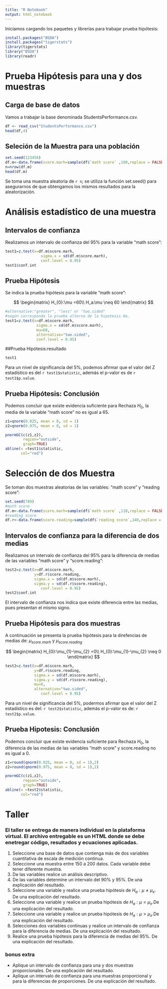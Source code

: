 ```yaml
---
title: "R Notebook"
output: html_notebook
---
```


Iniciamos cargando los paquetes y librerías para trabajar prueba hipótesis:

```r
install.packages("BSDA")
install.packages("tigerstats")
library(tigerstats)
library("BSDA")
library(readr)
```

# Prueba Hipótesis para una y dos muestras

## Carga de base de datos

Vamos a trabajar la base denominada StudentsPerformance.csv.

```r
df <- read_csv("StudentsPerformance.csv")
head(df,4)
```

## Seleción de la Muestra para una población

```r
set.seed(123456)
df.m<-data.frame(score.marh=sample(df$`math score` ,100,replace = FALSE))
n=nrow(df.m)
head(df.m)
```

Se toma una muestra aleatoria de `r n`; se utiliza la función set.seed() para asegurarnos de que obtengamos los mismos resultados para la aleatorización.

# Análisis estadístico de una muestra
## Intervalos de confianza

Realizamos un intervalo de confianza del 95% para la variable "math score":

```r
test1=z.test(x=df.m$score.marh,
                sigma.x = sd(df.m$score.marh),
                conf.level = 0.95)
test1$conf.int
```
## Prueba Hipótesis

Se indica la prueba hipótesis para la variable "math score":

$$
\begin{matrix}
H_{0}:\mu =60\\ 
H_a:\mu \neq 60
\end{matrix}
$$

```r
#alternative:"greater", "less" or "two.sided" 
#según corresponda la prueba alterna de la hipotesis Ha.
test1=z.test(x=df.m$score.marh,
              sigma.x = sd(df.m$score.marh),
              mu=60,
              alternative="two.sided",
              conf.level = 0.95)
```

##Prueba Hipótesis:resultado

```r
test1
```

Para un nivel de significancia del 5%, podemos afirmar que el valor del Z estadístico es del `r test1$statistic`, además el p-valor es de `r test1$p.value`.

## Prueba Hipótesis: Conclusión

Podemos concluir que existe evidencia suficiente para Rechaza $H_{0}$, la media de la variable "math score" no es igual a 65.

```r
z1=qnorm(0.025, mean = 0, sd = 1)
z2=qnorm(0.975, mean = 0, sd = 1)
```


```r
pnormGC(c(z1,z2),
        region="outside",
        graph=TRUE)
abline(v =test1$statistic,
       col="red")
```


# Selección de dos Muestra

Se toman dos muestras aleatorias de las variables: "math score" y "reading score":

```r
set.seed(789)
#math score
df.m<-data.frame(score.marh=sample(df$`math score` ,110,replace = FALSE))
#reading score
df.r<-data.frame(score.reading=sample(df$`reading score`,140,replace = FALSE))
```

## Intervalos de confianza para la diferencia de dos medias

Realizamos un intervalo de confianza del 95% para la diferencia de medias de las variables "math score" y "score.reading":

```r
test2=z.test(x=df.m$score.marh,
             y=df.r$score.reading,
             sigma.x = sd(df.m$score.marh),
             sigma.y = sd(df.r$score.reading),
                conf.level = 0.95)
test2$conf.int
```
El intervalo de confianza nos indica que  existe diferencia entre las medias, pues presentan el mismo signo. 

## Prueba Hipótesis para dos muestras

A continuación se presenta la  prueba hipótesis para la direfencias de medias de: $\mu_{score.marh}$ y $\mu_{score.reading}$

$$
\begin{matrix}
H_{0}:\mu_{1}-\mu_{2} =0\\ 
H_{0}:\mu_{1}-\mu_{2} \neq 0
\end{matrix}
$$

```r

test2=z.test(x=df.m$score.marh,
             y=df.r$score.reading,
             sigma.x = sd(df.m$score.marh),
             sigma.y = sd(df.r$score.reading),
             mu=0,
             alternative="two.sided",
                conf.level = 0.95)
```
Para un nivel de significancia del 5%, podermos afirmar que el valor del Z estadístico es del: `r test2$statistic`, además el p-valor es de: `r test2$p.value`.

## Prueba Hipotesis: Conclusión

Podemos concluir que existe evidencia suficiente para Rechaza $H_{0}$, la diferencia de las medias de las variables  "math score" y score.reading  no es igual a 0.

```r
z1=round(qnorm(0.025, mean = 0, sd = 1),2)
z2=round(qnorm(0.975, mean = 0, sd = 1),2)
```

```r
pnormGC(c(z1,z2),
        region="outside",
        graph=TRUE)
abline(v =test2$statistic,
       col="red")
```


# Taller
### El taller se entrega de manera individual en la plataforma virtual. El archivo entregable es un HTML donde se debe enetregar código, resultados y ecuaciones aplicadas.

1. Seleccione una base de datos que contenga más de dos variables cuantitativa de escala de medición continua.
2. Seleccione una muestra entre 150 a 200 datos. Cada variable debe tener diferente muestra. 
3. De las variables realice un análisis descriptivo.
4. De las variables determine un intervalo del 90% y 95%. De una explicación del resultado.
5. Seleccione una variable y realice una prueba hipótesis de $H_{a}: \mu \neq \mu _{x}$. De una explicación del resultado.
6. Seleccione una variable y realice un prueba hipótesis de $H_{a}: \mu <  \mu _{x}$.De una explicación del resultado.
7. Seleccione una variable y realice un prueba hipótesis de $H_{a}: \mu > \mu _{x}$.De una explicación del resultado.
8. Selecciones dos variables continuas y realice un intervalo de confianza para la diferencia de medias. De una explicación del resultado.
9. Realice una prueba hipótesis para la diferencia de medias del 95%. De una explicación del resultado.

### bonus extra

* Aplique un intervalo de confianza para una y dos muestras proporcionales. De una explicación del resultado.
* Aplique un intervalo de confianza para una muestras proporcional y para la diferencias de proporciones. De una explicación del resultado.